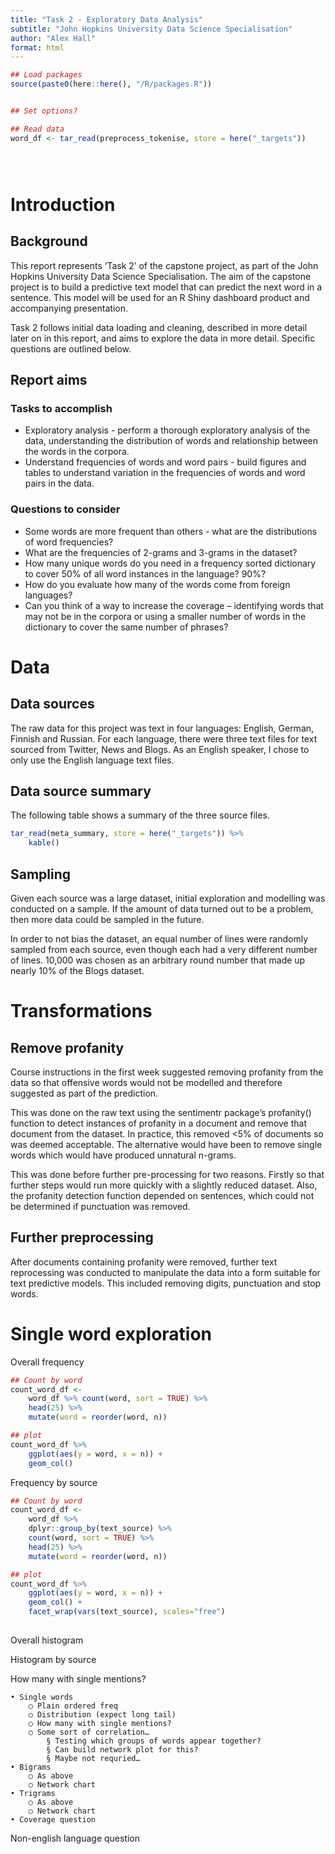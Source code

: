 ```yaml
---
title: "Task 2 - Exploratory Data Analysis"
subtitle: "John Hopkins University Data Science Specialisation"
author: "Alex Hall"
format: html
---
```


```r
## Load packages
source(paste0(here::here(), "/R/packages.R"))


## Set options?

## Read data
word_df <- tar_read(preprocess_tokenise, store = here("_targets"))





```


# Introduction
## Background
This report represents 'Task 2' of the capstone project, as part of the John Hopkins University Data Science Specialisation.
The aim of the capstone project is to build a predictive text model that can predict the next word in a sentence. This model will be used for an R Shiny dashboard product and accompanying presentation.

Task 2 follows initial data loading and cleaning, described in more detail later on in this report, and aims to explore the data in more detail. Specific questions are outlined below.


## Report aims

### Tasks to accomplish

- Exploratory analysis - perform a thorough exploratory analysis of the data, understanding the distribution of words and relationship between the words in the corpora. 
- Understand frequencies of words and word pairs - build figures and tables to understand variation in the frequencies of words and word pairs in the data.

### Questions to consider

- Some words are more frequent than others - what are the distributions of word frequencies? 
- What are the frequencies of 2-grams and 3-grams in the dataset? 
- How many unique words do you need in a frequency sorted dictionary to cover 50% of all word instances in the language? 90%? 
- How do you evaluate how many of the words come from foreign languages? 
- Can you think of a way to increase the coverage -- identifying words that may not be in the corpora or using a smaller number of words in the dictionary to cover the same number of phrases?


# Data
## Data sources
The raw data for this project was text in four languages: English, German, Finnish and Russian. For each language, there were three text files for text sourced from Twitter, News and Blogs. As an English speaker, I chose to only use the English language text files. 

## Data source summary
The following table shows a summary of the three source files. 

```r
tar_read(meta_summary, store = here("_targets")) %>%
    kable()

```


## Sampling
Given each source was a large dataset, initial exploration and modelling was conducted on a sample. If the amount of data turned out to be a problem, then more data could be sampled in the future.

In order to not bias the dataset, an equal number of lines were randomly sampled from each source, even though each had a very different number of lines. 10,000 was chosen as an arbitrary round number that made up nearly 10% of the Blogs dataset.


# Transformations
## Remove profanity
Course instructions in the first week suggested removing profanity from the data so that offensive words would not be modelled and therefore suggested as part of the prediction. 

This was done on the raw text using the sentimentr package's profanity() function to detect instances of profanity in a document and remove that document from the dataset. In practice, this removed <5% of documents so was deemed acceptable. The alternative would have been to remove single words which would have produced unnatural n-grams.

This was done before further pre-processing for two reasons. Firstly so that further steps would run more quickly with a slightly reduced dataset. Also, the profanity detection function depended on sentences, which could not be determined if punctuation was removed.

## Further preprocessing
After documents containing profanity were removed, further text reprocessing was conducted to manipulate the data into a form suitable for text predictive models. This included removing digits, punctuation and stop words.


# Single word exploration


Overall frequency

```r
## Count by word
count_word_df <- 
    word_df %>% count(word, sort = TRUE) %>%
    head(25) %>%
    mutate(word = reorder(word, n))

## plot
count_word_df %>%
    ggplot(aes(y = word, x = n)) +
    geom_col()


```



Frequency by source

```r
## Count by word
count_word_df <-
    word_df %>%
    dplyr::group_by(text_source) %>%
    count(word, sort = TRUE) %>%
    head(25) %>%
    mutate(word = reorder(word, n))

## plot
count_word_df %>%
    ggplot(aes(y = word, x = n)) +
    geom_col() +
    facet_wrap(vars(text_source), scales="free")
    


```

Overall histogram



Histogram by source



How many with single mentions?





	• Single words
		○ Plain ordered freq
		○ Distribution (expect long tail)
		○ How many with single mentions?
		○ Some sort of correlation…
			§ Testing which groups of words appear together?
			§ Can build network plot for this?
			§ Maybe not requried…
	• Bigrams
		○ As above
		○ Network chart
	• Trigrams
		○ As above
		○ Network chart
	• Coverage question
Non-english language question




